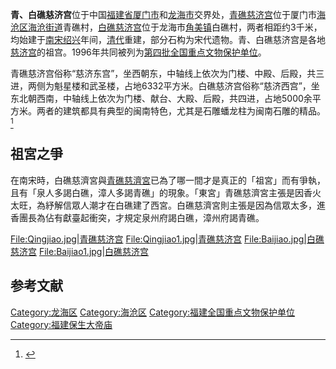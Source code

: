{{文物保护单位
| 级别 = 全国
| 名称 = 青、白礁慈济宫
| 图片 = [[File:Qingjiao_Ciji_Gong_20120225-03.jpg|210px]]
| 所在 = [[福建省|福建省]][[厦门市|厦门市]]、[[龙海市|龙海市]]
| 分类 = 古建筑
| 时代 = [[宋朝|宋]]－[[清朝|清]]
| 编号 = [[第四批全国重点文物保护单位|第四批]]第104项
| 登录 = 1996年11月20日
}}

'''青、白礁慈济宫'''位于中国[[福建省|福建省]][[厦门市|厦门市]]和[[龙海市|龙海市]]交界处，[[青礁慈济宫|青礁慈济宫]]位于厦门市[[海沧区|海沧区]][[海沧街道|海沧街道]]青礁村，[[白礁慈济宫|白礁慈济宫]]位于龙海市[[角美镇|角美镇]]白礁村，两者相距约3千米，均始建于[[南宋|南宋]][[绍兴_(年号)|绍兴]]年间，[[清代|清代]]重建，部分石构为宋代遗物。青、白礁慈济宫是各地[[慈济宫|慈济宫]]的祖宫。1996年共同被列为[[第四批全国重点文物保护单位|第四批全国重点文物保护单位]]。

青礁慈济宫俗称“慈济东宫”，坐西朝东，中轴线上依次为门楼、中殿、后殿，共三进，两侧为魁星楼和武圣楼，占地6332平方米。白礁慈济宫俗称“慈济西宫”，坐东北朝西南，中轴线上依次为门楼、献台、大殿、后殿，共四进，占地5000余平方米。两者的建筑都具有典型的闽南特色，尤其是石雕蟠龙柱为闽南石雕的精品。<ref>{{Cite book |title=全国重点文物保护单位（第一至第五批）·第Ⅱ卷 |publisher=文物出版社 |year=2004 |isbn=7-5010-1525-2 |pages=190-191 }}</ref>

== 祖宮之爭 ==
在南宋時，白礁慈濟宮與[[青礁慈濟宮|青礁慈濟宮]]已為了哪一間才是真正的「祖宮」而有爭執，且有「泉人多謁白礁，漳人多謁青礁」的現象{{r|周|page=38、39}}。「東宮」青礁慈濟宮主張是因香火太旺，為紓解信眾人潮才在白礁建了西宮{{r|周|page=39}}。白礁慈濟宮則主張是因為信眾太多，進香團長為佔有獻臺起衝突，才規定泉州府謁白礁，漳州府謁青礁{{r|周|page=39}}。

<gallery>
File:Qingjiao.jpg|青礁慈济宫
File:Qingjiao1.jpg|青礁慈济宫
File:Baijiao.jpg|白礁慈济宫
File:Baijiao1.jpg|白礁慈济宫
</gallery>
==参考文献==
{{Commons cat multi|Qingjiao Ciji Gong|Baijiao Ciji Gong|align=right |width=20em}}
{{reflist|refs=
<ref name="周">{{cite book|author=周茂欽 |title=《臺南大道公信仰研究》 |publisher=臺南市政府文化局 |isbn=978-986-03-9418-4 |date=2013-12}}</ref>
}}

{{福建全国重点文物保护单位}}

{{DEFAULTSORT:qing}}
[[Category:龙海区|Category:龙海区]]
[[Category:海沧区|Category:海沧区]]
[[Category:福建全国重点文物保护单位|Category:福建全国重点文物保护单位]]
[[Category:福建保生大帝庙|Category:福建保生大帝庙]]